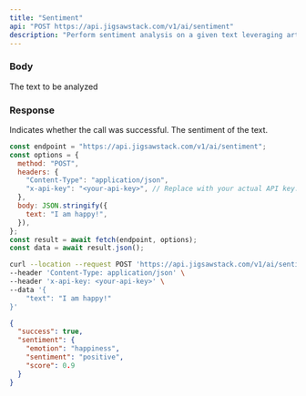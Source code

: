 ```yaml
---
title: "Sentiment"
api: "POST https://api.jigsawstack.com/v1/ai/sentiment"
description: "Perform sentiment analysis on a given text leveraging artificial intelligence."
---
```


### Body

<ParamField body="text" type="string" required>
  The text to be analyzed
</ParamField>

<Snippet file="header.mdx" />

### Response

<ResponseField name="success" type="boolean">
  Indicates whether the call was successful.
</ResponseField>

<ResponseField name="sentiment" type="string">
  The sentiment of the text.
</ResponseField>

<RequestExample>

```javascript Node.js
const endpoint = "https://api.jigsawstack.com/v1/ai/sentiment";
const options = {
  method: "POST",
  headers: {
    "Content-Type": "application/json",
    "x-api-key": "<your-api-key>", // Replace with your actual API key.
  },
  body: JSON.stringify({
    text: "I am happy!",
  }),
};
const result = await fetch(endpoint, options);
const data = await result.json();
```

```bash cURL
curl --location --request POST 'https://api.jigsawstack.com/v1/ai/sentiment' \
--header 'Content-Type: application/json' \
--header 'x-api-key: <your-api-key>' \
--data '{
    "text": "I am happy!"
}'
```

</RequestExample>

<ResponseExample>

```json Response
{
  "success": true,
  "sentiment": {
    "emotion": "happiness",
    "sentiment": "positive",
    "score": 0.9
  }
}
```

</ResponseExample>
